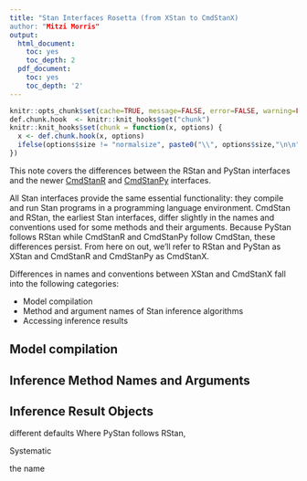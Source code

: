 ```yaml
---
title: "Stan Interfaces Rosetta (from XStan to CmdStanX)
author: "Mitzi Morris"
output:
  html_document:
    toc: yes
    toc_depth: 2
  pdf_document:
    toc: yes
    toc_depth: '2'
---
```



<style type="text/css">
.table { width: 40%; }
blockquote {
    padding: 10px 20px;
    margin: 0 0 20px;
    font-size: 0.95em;
    border-left: 5px solid #eee;
}
p.caption {
  font-size: 0.9em;
  font-style: italic;
  margin-right: 10%;
  margin-left: 10%;  
  text-align: justify;
}

</style>

```r
knitr::opts_chunk$set(cache=TRUE, message=FALSE, error=FALSE, warning=FALSE, comment=NA, out.width='90%', tidy.opts=list(width.cutoff=60), tidy=TRUE, fig.pos='H')
def.chunk.hook  <- knitr::knit_hooks$get("chunk")
knitr::knit_hooks$set(chunk = function(x, options) {
  x <- def.chunk.hook(x, options)
  ifelse(options$size != "normalsize", paste0("\\", options$size,"\n\n", x, "\n\n \\normalsize"), x)
})
```


This note covers the differences between the RStan and PyStan interfaces
and the newer [CmdStanR](https://mc-stan.org/cmdstanr/) and
[CmdStanPy](https://mc-stan.org/cmdstanpy/) interfaces.

All Stan interfaces provide the same essential functionality:
they compile and run Stan programs in a programming language environment.
CmdStan and RStan, the earliest Stan interfaces, differ slightly
in the names and conventions used for some methods and their arguments.
Because PyStan follows RStan while CmdStanR and CmdStanPy follow CmdStan,
these differences persist.
From here on out, we'll refer to RStan and PyStan as XStan
and CmdStanR and CmdStanPy as CmdStanX.

Differences in names and conventions between XStan and CmdStanX
fall into the following categories:

- Model compilation
- Method and argument names of Stan inference algorithms
- Accessing inference results

## Model compilation

## Inference Method Names and Arguments

## Inference Result Objects








different defaults
Where PyStan follows RStan, 

Systematic 



the name 






